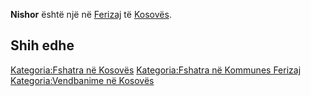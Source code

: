 {{Fshat në 
 | Emri                = Nishor
 | EmriAlt                = 
 | NAME_SHORT_FORM=      
 | NAME_GENERIC=      
 | NAME_SORT_NAME_RO=      NISHOR
 | FULL_NAME_RO = Nishor
 | FULL_NAME_ND_RO=Nishor
 | SORT_NAME_RG=NISHOR
 | FULL_NAME_RG=Nishor
 | FULL_NAME_ND_RG=Nishor
 | SRP_NAME_SHORT_FORM=      
 | SRP_NAME_GENERIC=      
 | SRP_NAME_SORT_NAME_RO=      
 | SRP_FULL_NAME_RO = 
 | SRP_FULL_NAME_ND_RO=
 | SRP_SORT_NAME_RG=
 | SRP_FULL_NAME_RG=
 | SRP_FULL_NAME_ND_RG=
 | Emri (Rasa dhanore) = 
 | Figura              = 
 | Shteti              = Kosovo
 | Komuna              = Ferizaj
 | Kodi postar         = 
 | Sipërfaqja          = 

 | Popullsia           = 

 | Regj. i popullsisë  = 
 | Dend. e popullsisë  = 
 | Faqja zyrtare       = 
 <!--- Koordinatat ----> 
 | Gjerësia            = 42.423889
 | Gjatësia            = 20.801667
 | Lartësia            = 
}}
'''Nishor''' është një [[]] në [[Ferizaj]] të [[Kosovës]].

<!-- == Gjeografia == -->
<!-- == Historia == -->
<!-- == Demografia == -->
== Shih edhe ==
{{Komuna Ferizaj}}
{{Kosovo-Administrata-Cung}}

[[Kategoria:Fshatra në Kosovës]]
[[Kategoria:Fshatra në Kommunes Ferizaj]]
[[Kategoria:Vendbanime në Kosovës]]